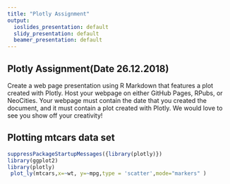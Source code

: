 ---
title: "Plotly Assignment"
output:
  ioslides_presentation: default
  slidy_presentation: default
  beamer_presentation: default
---

## Plotly Assignment(Date 26.12.2018)
Create a web page presentation using R Markdown that features a plot created with Plotly.
Host your webpage on either GitHub Pages, RPubs, or NeoCities. Your webpage must contain 
the date that you created the document, and it must contain a plot created with Plotly. 
We would love to see you show off your creativity! 

## Plotting mtcars data set
```{r, warning=FALSE, fig.height = 3}
suppressPackageStartupMessages({library(plotly)})
library(ggplot2)
library(plotly)
 plot_ly(mtcars,x=~wt, y=~mpg,type = 'scatter',mode="markers" )
```
